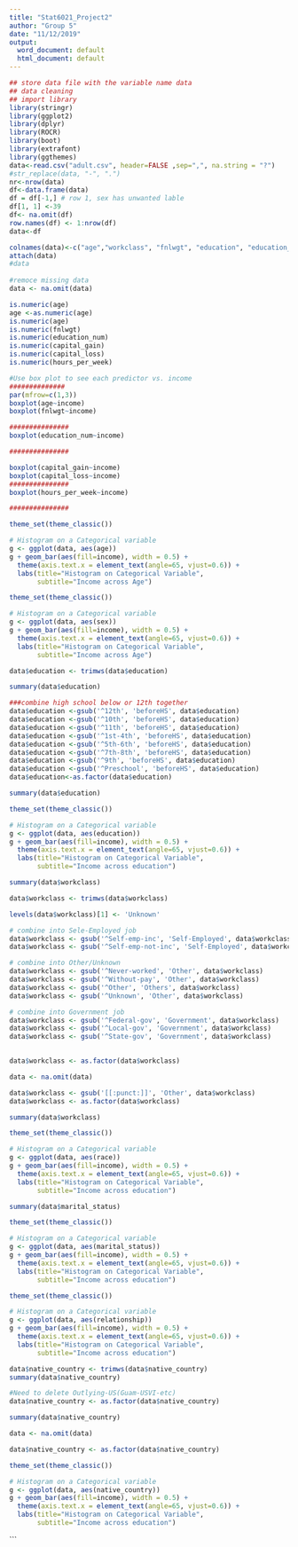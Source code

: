 ---
title: "Stat6021_Project2"
author: "Group 5"
date: "11/12/2019"
output:
  word_document: default
  html_document: default
---

```{r}
## store data file with the variable name data
## data cleaning
## import library 
library(stringr)
library(ggplot2)
library(dplyr)
library(ROCR)
library(boot)
library(extrafont)
library(ggthemes)
data<-read.csv("adult.csv", header=FALSE ,sep=",", na.string = "?")
#str_replace(data, "-", ".")
nr<-nrow(data)
df<-data.frame(data)
df = df[-1,] # row 1, sex has unwanted lable
df[1, 1] <-39
df<- na.omit(df)
row.names(df) <- 1:nrow(df)
data<-df

```


```{r}
colnames(data)<-c("age","workclass", "fnlwgt", "education", "education_num", "marital_status", "occupation", "relationship", "race", "sex", "capital_gain", "capital_loss", "hours_per_week", "native_country", "income")
attach(data)
#data
 
#remoce missing data
data <- na.omit(data)
```

```{r}
is.numeric(age)
age <-as.numeric(age)
is.numeric(age)
is.numeric(fnlwgt)
is.numeric(education_num)
is.numeric(capital_gain)
is.numeric(capital_loss)
is.numeric(hours_per_week)

```

```{r}
#Use box plot to see each predictor vs. income
##############
par(mfrow=c(1,3))
boxplot(age~income)
boxplot(fnlwgt~income)

###############
boxplot(education_num~income)

###############

boxplot(capital_gain~income)
boxplot(capital_loss~income)
###############
boxplot(hours_per_week~income)

###############

```

```{r}
theme_set(theme_classic())

# Histogram on a Categorical variable
g <- ggplot(data, aes(age))
g + geom_bar(aes(fill=income), width = 0.5) + 
  theme(axis.text.x = element_text(angle=65, vjust=0.6)) + 
  labs(title="Histogram on Categorical Variable", 
       subtitle="Income across Age") 
```


```{r}
theme_set(theme_classic())

# Histogram on a Categorical variable
g <- ggplot(data, aes(sex))
g + geom_bar(aes(fill=income), width = 0.5) + 
  theme(axis.text.x = element_text(angle=65, vjust=0.6)) + 
  labs(title="Histogram on Categorical Variable", 
       subtitle="Income across Age")

```

```{r}
data$education <- trimws(data$education) 
```



```{r}
summary(data$education)
```


```{r}
###combine high school below or 12th together 
data$education <-gsub('^12th', 'beforeHS', data$education)
data$education <-gsub('^10th', 'beforeHS', data$education)
data$education <-gsub('^11th', 'beforeHS', data$education)
data$education <-gsub('^1st-4th', 'beforeHS', data$education)
data$education <-gsub('^5th-6th', 'beforeHS', data$education)
data$education <-gsub('^7th-8th', 'beforeHS', data$education)
data$education <-gsub('^9th', 'beforeHS', data$education)
data$education <-gsub('^Preschool', 'beforeHS', data$education)
data$education<-as.factor(data$education)
```


```{r}
summary(data$education)
```

```{r}
theme_set(theme_classic())

# Histogram on a Categorical variable
g <- ggplot(data, aes(education))
g + geom_bar(aes(fill=income), width = 0.5) + 
  theme(axis.text.x = element_text(angle=65, vjust=0.6)) + 
  labs(title="Histogram on Categorical Variable", 
       subtitle="Income across education")
```


```{r}
summary(data$workclass)
```

```{r}
data$workclass <- trimws(data$workclass) 
```

```{r}
levels(data$workclass)[1] <- 'Unknown'

# combine into Sele-Employed job
data$workclass <- gsub('^Self-emp-inc', 'Self-Employed', data$workclass)
data$workclass <- gsub('^Self-emp-not-inc', 'Self-Employed', data$workclass)

# combine into Other/Unknown
data$workclass <- gsub('^Never-worked', 'Other', data$workclass)
data$workclass <- gsub('^Without-pay', 'Other', data$workclass)
data$workclass <- gsub('^Other', 'Others', data$workclass)
data$workclass <- gsub('^Unknown', 'Other', data$workclass)

# combine into Government job
data$workclass <- gsub('^Federal-gov', 'Government', data$workclass)
data$workclass <- gsub('^Local-gov', 'Government', data$workclass)
data$workclass <- gsub('^State-gov', 'Government', data$workclass) 
 

data$workclass <- as.factor(data$workclass)
```


```{r}
data <- na.omit(data)
```

```{r}
data$workclass <- gsub('[[:punct:]]', 'Other', data$workclass)
data$workclass <- as.factor(data$workclass)
```


```{r}
summary(data$workclass)
```
```{r}
theme_set(theme_classic())

# Histogram on a Categorical variable
g <- ggplot(data, aes(race))
g + geom_bar(aes(fill=income), width = 0.5) + 
  theme(axis.text.x = element_text(angle=65, vjust=0.6)) + 
  labs(title="Histogram on Categorical Variable", 
       subtitle="Income across education")
```

```{r}
summary(data$marital_status)
```


```{r}
theme_set(theme_classic())

# Histogram on a Categorical variable
g <- ggplot(data, aes(marital_status))
g + geom_bar(aes(fill=income), width = 0.5) + 
  theme(axis.text.x = element_text(angle=65, vjust=0.6)) + 
  labs(title="Histogram on Categorical Variable", 
       subtitle="Income across education")
```
```{r}
theme_set(theme_classic())

# Histogram on a Categorical variable
g <- ggplot(data, aes(relationship))
g + geom_bar(aes(fill=income), width = 0.5) + 
  theme(axis.text.x = element_text(angle=65, vjust=0.6)) + 
  labs(title="Histogram on Categorical Variable", 
       subtitle="Income across education")
```

```{r}
data$native_country <- trimws(data$native_country) 
summary(data$native_country)
```
```{r}
#Need to delete Outlying-US(Guam-USVI-etc)   
data$native_country <- as.factor(data$native_country)
```

```{r}
summary(data$native_country)
```
```{r}
data <- na.omit(data)
```

```{r}
data$native_country <- as.factor(data$native_country)
```


```{r}
theme_set(theme_classic())

# Histogram on a Categorical variable
g <- ggplot(data, aes(native_country))
g + geom_bar(aes(fill=income), width = 0.5) + 
  theme(axis.text.x = element_text(angle=65, vjust=0.6)) + 
  labs(title="Histogram on Categorical Variable", 
       subtitle="Income across education")
```
```

